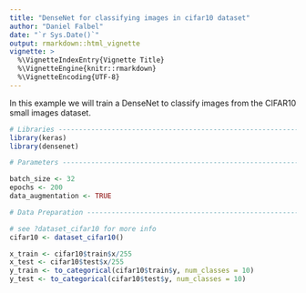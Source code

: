 ```yaml
---
title: "DenseNet for classifying images in cifar10 dataset"
author: "Daniel Falbel"
date: "`r Sys.Date()`"
output: rmarkdown::html_vignette
vignette: >
  %\VignetteIndexEntry{Vignette Title}
  %\VignetteEngine{knitr::rmarkdown}
  %\VignetteEncoding{UTF-8}
---
```



In this example we will train a DenseNet to classify images from the CIFAR10
small images dataset.

```r
# Libraries ---------------------------------------------------------------
library(keras)
library(densenet)

# Parameters --------------------------------------------------------------

batch_size <- 32
epochs <- 200
data_augmentation <- TRUE

# Data Preparation --------------------------------------------------------

# see ?dataset_cifar10 for more info
cifar10 <- dataset_cifar10()

x_train <- cifar10$train$x/255
x_test <- cifar10$test$x/255
y_train <- to_categorical(cifar10$train$y, num_classes = 10)
y_test <- to_categorical(cifar10$test$y, num_classes = 10)


```

